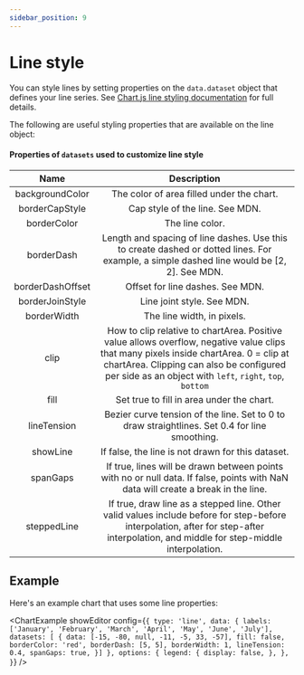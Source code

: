 ```yaml
---
sidebar_position: 9
---
```



# Line style

You can style lines by setting properties on the `data.dataset` object that defines your line series. See [Chart.js line styling documentation](https://www.chartjs.org/docs/2.9.4/charts/line.html#line-styling) for full details.

The following are useful styling properties that are available on the line object:

#### Properties of `datasets` used to customize line style

|       Name       |                                                                                                                  Description                                                                                                                  |
| :--------------: | :-------------------------------------------------------------------------------------------------------------------------------------------------------------------------------------------------------------------------------------------: |
| backgroundColor  |                                                                                                   The color of area filled under the chart.                                                                                                   |
|  borderCapStyle  |                                                                                                        Cap style of the line. See MDN.                                                                                                        |
|   borderColor    |                                                                                                                The line color.                                                                                                                |
|    borderDash    |                                                   Length and spacing of line dashes. Use this to create dashed or dotted lines. For example, a simple dashed line would be [2, 2]. See MDN.                                                   |
| borderDashOffset |                                                                                                       Offset for line dashes. See MDN.                                                                                                        |
| borderJoinStyle  |                                                                                                          Line joint style. See MDN.                                                                                                           |
|   borderWidth    |                                                                                                          The line width, in pixels.                                                                                                           |
|       clip       | How to clip relative to chartArea. Positive value allows overflow, negative value clips that many pixels inside chartArea. 0 = clip at chartArea. Clipping can also be configured per side as an object with `left`, `right`, `top`, `bottom` |
|       fill       |                                                                                                   Set true to fill in area under the chart.                                                                                                   |
|   lineTension    |                                                                         Bezier curve tension of the line. Set to 0 to draw straightlines. Set 0.4 for line smoothing.                                                                         |
|     showLine     |                                                                                               If false, the line is not drawn for this dataset.                                                                                               |
|     spanGaps     |                                                       If true, lines will be drawn between points with no or null data. If false, points with NaN data will create a break in the line.                                                       |
|   steppedLine    |                             If true, draw line as a stepped line. Other valid values include before for step-before interpolation, after for step-after interpolation, and middle for step-middle interpolation.                              |

## Example

Here's an example chart that uses some line properties:

<ChartExample
  showEditor
  config={`{
  type: 'line',
  data: {
    labels: ['January', 'February', 'March', 'April', 'May', 'June', 'July'],
    datasets: [
      {
        data: [-15, -80, null, -11, -5, 33, -57],
        fill: false,
        borderColor: 'red',
        borderDash: [5, 5],
        borderWidth: 1,
        lineTension: 0.4,
        spanGaps: true,
      }]
  },
  options: {
    legend: {
      display: false,
    },
  },
}`}
/>

